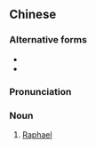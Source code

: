 ==Chinese==
{{zh-forms|s=拉法艾尔}}
{{wikipedia|lang=zh}}

===Alternative forms===
* {{zh-l|拉菲爾|Lāfēiěr}}
* {{zh-l|拉斐爾|Lāfěiěr}}

===Pronunciation===
{{zh-pron
|m=Lāfǎ'ài'ěr
|cat=n
}}

===Noun===
{{zh-noun}}

# [[Raphael]] {{gloss|English male given name}}

{{zh-cat|English male given names}}